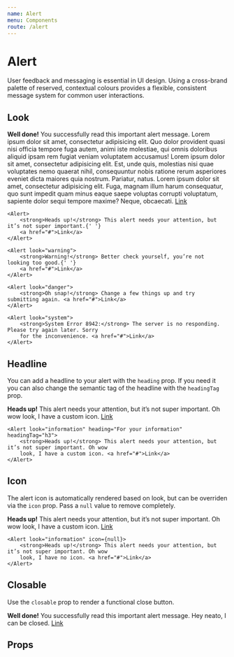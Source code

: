 ```yaml
---
name: Alert
menu: Components
route: /alert
---
```



# Alert

User feedback and messaging is essential in UI design. Using a cross-brand palette of reserved, contextual colours provides a flexible, consistent message system for common user interactions.

## Look

<Playground>
	<Alert look="success">
		<strong>Well done!</strong> You successfully read this important alert message. Lorem ipsum
		dolor sit amet, consectetur adipisicing elit. Quo dolor provident quasi nisi officia tempore
		fuga autem, animi iste molestiae, qui omnis doloribus aliquid ipsam rem fugiat veniam voluptatem
		accusamus! Lorem ipsum dolor sit amet, consectetur adipisicing elit. Est, unde quis, molestias
		nisi quae voluptates nemo quaerat nihil, consequuntur nobis ratione rerum asperiores eveniet
		dicta maiores quia nostrum. Pariatur, natus. Lorem ipsum dolor sit amet, consectetur adipisicing
		elit. Fuga, magnam illum harum consequatur, quo sunt impedit quam minus eaque saepe voluptas
		corrupti voluptatum, sapiente dolor sequi tempore maxime? Neque, obcaecati. <a href="#">Link</a>
	</Alert>

    <Alert>
    	<strong>Heads up!</strong> This alert needs your attention, but it’s not super important.{' '}
    	<a href="#">Link</a>
    </Alert>

    <Alert look="warning">
    	<strong>Warning!</strong> Better check yourself, you’re not looking too good.{' '}
    	<a href="#">Link</a>
    </Alert>

    <Alert look="danger">
    	<strong>Oh snap!</strong> Change a few things up and try submitting again. <a href="#">Link</a>
    </Alert>

    <Alert look="system">
    	<strong>System Error 8942:</strong> The server is no responding. Please try again later. Sorry
    	for the inconvenience. <a href="#">Link</a>
    </Alert>

</Playground>

## Headline

You can add a headline to your alert with the `heading` prop.
If you need it you can also change the semantic tag of the headline with the `headingTag` prop.

<Playground>
	<Alert look="information" heading="For your information">
		<strong>Heads up!</strong> This alert needs your attention, but it’s not super important. Oh wow
		look, I have a custom icon. <a href="#">Link</a>
	</Alert>

    <Alert look="information" heading="For your information" headingTag="h3">
    	<strong>Heads up!</strong> This alert needs your attention, but it’s not super important. Oh wow
    	look, I have a custom icon. <a href="#">Link</a>
    </Alert>

</Playground>

## Icon

The alert icon is automatically rendered based on look, but can be overriden via the `icon` prop. Pass a `null` value to remove completely.

<Playground>
	<Alert look="information" icon={HelpIcon}>
		<strong>Heads up!</strong> This alert needs your attention, but it’s not super important. Oh wow
		look, I have a custom icon. <a href="#">Link</a>
	</Alert>

    <Alert look="information" icon={null}>
    	<strong>Heads up!</strong> This alert needs your attention, but it’s not super important. Oh wow
    	look, I have no icon. <a href="#">Link</a>
    </Alert>
</Playground>

## Closable

Use the `closable` prop to render a functional close button.

<Playground>
	<Alert look="success" closable>
		<strong>Well done!</strong> You successfully read this important alert message. Hey neato, I can
		be closed. <a href="#">Link</a>
	</Alert>
</Playground>

## Props

<Props of={Alert} />
